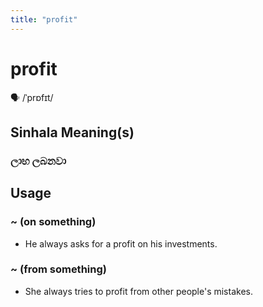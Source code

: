 ```yaml
---
title: "profit"
---
```


# profit

🗣️ /ˈprɒfɪt/

## Sinhala Meaning(s)

### ලාභ ලබනවා

## Usage

### ~ (on something)

- He always asks for a profit on his investments.


### ~ (from something)

- She always tries to profit from other people's mistakes.

